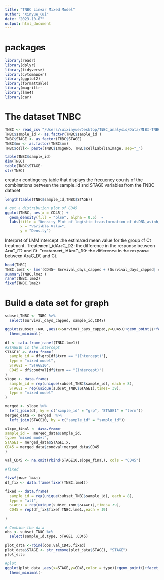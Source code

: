 ```yaml
---
title: "TNBC Linear Mixed Model"
author: "Xinyue_Cui"
date: "2023-10-07"
output: html_document
---
```

# packages
```r
library(readr)
library(dplyr)
library(tidyverse)
library(cytomapper)
library(ggplot2)
library(formattable)
library(magrittr)
library(lme4)
library(car)
```

# The dataset TNBC

```r
TNBC <- read_csv("/Users/cuixinyue/Desktop/TNBC_analysis/Data/MIBI-TNBC_count_output.csv")
TNBC$sample_id <- as.factor(TNBC$sample_id )
TNBC$STAGE <- as.factor(TNBC$STAGE)
TNBC$mm <- as.factor(TNBC$mm)
TNBC$cell<- paste(TNBC$ImageNb, TNBC$cellLabelInImage, sep="_")
```

```r
table(TNBC$sample_id)
dim(TNBC)
table(TNBC$STAGE)
str(TNBC)
```

create a contingency table that displays the frequency counts of the combinations between the sample_id and STAGE variables from the TNBC dataset
```r
length(table(TNBC$sample_id,TNBC$STAGE))
```
```r
# get a distribution plot of CD45
ggplot(TNBC, aes(x = CD45)) +
  geom_density(fill = "blue", alpha = 0.5)  +
  labs(title = "Density Plot of logistic transformation of dsDNA_asinh_znorm ",
       x = "Variable Value",
       y = "Density")
```
Interpret of LMM
Intercept :the estimated mean value for the group of  Ct treatment. 
Treatement_idAraC_D2: the difference in the response between AraC_D2 and Ct.
Treatement_idAraC_D9: the difference in the response between AraC_D9 and Ct.

```r
head(TNBC)
TNBC.lme2 <- lmer(CD45~ Survival_days_capped + (Survival_days_capped| sample_id), data= TNBC)
summary(TNBC.lme2 )
ranef(TNBC.lme2)
fixef(TNBC.lme2)
```
# Build a data set for graph
```r
subset_TNBC <- TNBC %>%
  select(Survival_days_capped, sample_id,CD45)
```

```r
ggplot(subset_TNBC ,aes(x=Survival_days_capped,y=CD45))+geom_point()+facet_wrap(~sample_id, ncol = 8, strip.position = "top")+
  theme_minimal() 
```

```r
df <- data.frame(ranef(TNBC.lme1))
#STAGE10 is the intercept
STAGE10 <- data.frame(
  sample_id = df$grp[df$term == "(Intercept)"],
  type = "mixed model",
  STAGE1 = "STAGE10",
  CD45 = df$condval[df$term == "(Intercept)"]
)
slope <- data.frame(
  sample_id = rep(unique(subset_TNBC$sample_id), each = 8),
  STAGE1 = rep(unique(subset_TNBC$STAGE1),times= 39),
  type = "mixed model"
)
```

```r
merged <- slope %>%
  left_join(df, by = c("sample_id" = "grp", "STAGE1" = "term"))
merged_data <- merged  %>%
  left_join(STAGE10, by = c("sample_id" = "sample_id"))

slope_final <- data.frame(
sample_id =  merged_data$sample_id,
type= "mixed model",
STAGE1 = merged_data$STAGE1.x,
CD45 = merged_data$condval+merged_data$CD45
)

val_CD45 <- na.omit(rbind(STAGE10,slope_final), cols = "CD45")
```

```r
#fixed 

fixef(TNBC.lme1)
df_fix <- data.frame(fixef(TNBC.lme1))

fixed <- data.frame(
  sample_id = rep(unique(subset_TNBC$sample_id), each = 8),
  type = "all",
  STAGE1 = rep(unique(subset_TNBC$STAGE1),times= 39),
  CD45 = rep(df_fix$fixef.TNBC.lme1.,each = 39)

)

# Combine the data
obs <- subset_TNBC %>%
  select(sample_id,type, STAGE1 ,CD45)

plot_data <-rbind(obs,val_CD45,fixed)
plot_data$STAGE <- str_remove(plot_data$STAGE1, "STAGE")
plot_data
```

```r
#plot
ggplot(plot_data ,aes(x=STAGE,y=CD45,color = type))+geom_point()+facet_wrap(~sample_id, ncol = 8, strip.position = "top")+
  theme_minimal() 
```

